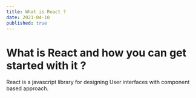 ```yaml
---
title: What is React ?
date: 2021-04-10
published: true
---
```


# What is React and how you can get started with it ?

React is a javascript library for designing User interfaces with component based approach.
